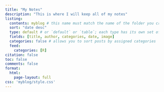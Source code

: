 ```yaml
---
title: "My Notes"
description: "This is where I will keep all of my notes"
listing:
  contents: myblog # this name must match the name of the folder you created in step #1; here, all Quarto docs in the `posts` directory will be included on your listing page
  sort: "date desc"
  type: default # or `default` or `table`; each type has its own set of yaml options to include
  fields: [title, author, categories, date, image]
  categories: false # allows you to sort posts by assigned categories 
  feed:
    categories: [R]
citation: false
toc: false
comments: false
format: 
  html: 
    page-layout: full
css: 'myblog/style.css'
---
```

